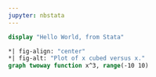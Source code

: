 ```yaml
---
jupyter: nbstata
---
```


```stata
display "Hello World, from Stata"
```

```stata
*| fig-align: "center"
*| fig-alt: "Plot of x cubed versus x."
graph twoway function x^3, range(-10 10)
```
